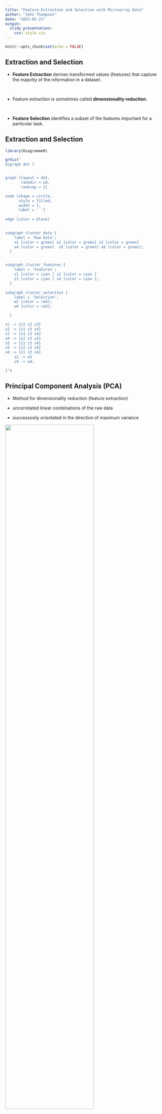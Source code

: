 ```yaml
---
title: "Feature Extraction and Selection with Microarray Data"
author: "John Thompson"
date: "2023-02-23"
output: 
  slidy_presentation:
    css: style.css
---
```


```r
knitr::opts_chunk$set(echo = FALSE)
```

## Extraction and Selection

* **Feature Extraction** derives transformed values (features) that capture the majority of the information in a dataset. 

<br>

* Feature extraction is sometimes called **dimensionality reduction**.  

<br>

* **Feature Selection** identifies a subset of the features important for a particular task.

## Extraction and Selection

```r
library(DiagrammeR)

grViz("
digraph dot {


graph [layout = dot,
       rankdir = LR,
       ranksep = 2]

node [shape = circle,
      style = filled,
      width = 1,
      label = ' ']
 
edge [color = black]

     
subgraph cluster_data {
    label = 'Raw Data';
    x1 [color = green] x2 [color = green] x3 [color = green] 
    x4 [color = green]  x5 [color = green] x6 [color = green];
  }      


subgraph cluster_features {
    label = 'Features';
    z1 [color = cyan ] z2 [color = cyan ] 
    z3 [color = cyan ] z4 [color = cyan ];
  }      

subgraph cluster_selection {
    label = 'Selection';
    w2 [color = red];
    w4 [color = red];

  }      

x1 -> {z1 z2 z3} 
x2 -> {z1 z3 z4} 
x3 -> {z1 z3 z4} 
x4 -> {z2 z3 z4} 
x5 -> {z1 z3 z4} 
x5 -> {z2 z3 z4}
x6 -> {z1 z2 z4}
    z2 -> w2 
    z4 -> w4;

}")
```

## Principal Component Analysis (PCA)

* Method for dimensionality reduction (feature extraction)

* uncorrelated linear combinations of the raw data  

* successively orientated in the direction of maximum variance  

![](figs/pca.png){height=75%, width=75%}

## AEGIS Trials I and II

Airway Epithelium Gene Expression in the Diagnosis of Lung Cancer

```r
library(tidyverse)

home <- "C:/Projects/RCourse/Masterclass/CAGE"

subjDF  <- readRDS( file.path(home, "data/rData/subjects.rds") )

subjDF %>%
  ggplot( aes( x= study, fill = diagnosis)) +
  geom_bar( position = "dodge") +
  labs( title = "Numbers of cancer and benign cases in each study")
```

## The Investigation

- Develop a model to classify cancer/benign

- Use AEGIS-1 to train the model and AEGIS-2 to validate  

- Methods Investigated

  - No Feature Extraction .. Select the M probes that best classify  
  - Use PCA for feature extraction .. Use the first M PCs
  - PCA for feature extraction .. Select the M PCs that best classify  
  
- PCA applied to the raw data and to the scaled raw data  

## Loss Function

Logistic regression models are to predict the cancer cases

Model performance is assessed using the cross-entropy loss
\[
- \frac{1}{N} \sum_{i=1}^N y_i log(\hat{y}_i) + (1-y_i) log(1-\hat{y}_i)
\]

This is equivalent to the log-likelihood for a logistic regression

## Results: In-sample 1-50 Features

```r
r <- readRDS(file.path(home, "data/dataStore/aegis1_classification_loss.rds"))

r$pbSelDF %>%
  rename( probe = inloss) %>%
  left_join( r$pcSelDF %>% rename( pcSel  = inloss), by = "n") %>%
  left_join( r$pcOrdDF %>% rename( pcOrd = inloss), by = "n") %>%
  left_join( r$pcScdSelDF %>% rename( pcScdSel  = inloss), by = "n") %>%
  left_join( r$pcScdOrdDF %>% rename( pcScdOrd = inloss), by = "n") %>%
  pivot_longer(c("probe", "pcSel", "pcOrd", "pcScdSel", "pcScdOrd"), 
               names_to = "method", values_to = "loss") %>%
  mutate( method = factor(method,
                          levels = c("probe", "pcSel", "pcOrd", "pcScdSel", "pcScdOrd"),
                          labels = c("probe", "PCA Select", "PCA Order", "Scaled PCA Sel", "Scaled PCA Ord"))) %>%
  mutate( source = str_replace(method, "loss", ""))  %>%
  ggplot( aes(x = n, y = loss, colour=method)) +
  geom_line( size=1.2) +
  labs( title = "In-sample loss for the 5 methods",
        y     = "Loss",
        x     = "Number of predictors") +
  theme( legend.position = c(0.15, 0.25))

```


## Results: In-sample 1-8 Features

```r
r <- readRDS(file.path(home, "data/dataStore/aegis1_classification_loss.rds"))

r$pbSelDF %>%
  rename( probe = inloss) %>%
  left_join( r$pcSelDF %>% rename( pcSel  = inloss), by = "n") %>%
  left_join( r$pcOrdDF %>% rename( pcOrd = inloss), by = "n") %>%
  left_join( r$pcScdSelDF %>% rename( pcScdSel  = inloss), by = "n") %>%
  left_join( r$pcScdOrdDF %>% rename( pcScdOrd = inloss), by = "n") %>%
  pivot_longer(c("probe", "pcSel", "pcOrd", "pcScdSel", "pcScdOrd"), 
               names_to = "method", values_to = "loss") %>%
  mutate( method = factor(method,
                          levels = c("probe", "pcSel", "pcOrd", "pcScdSel", "pcScdOrd"),
                          labels = c("probe", "PCA Select", "PCA Order", "Scaled PCA Sel", "Scaled PCA Ord"))) %>%
  mutate( source = str_replace(method, "loss", ""))  %>%
  filter( n <= 8 ) %>%
  ggplot( aes(x = n, y = loss, colour=method)) +
  geom_line( size=1.2) +
  labs( title = "In-sample loss for the 5 methods",
        y     = "Loss",
        x     = "Number of predictors") +
  theme( legend.position = c(0.15, 0.25))

```

## Results: Out-of-sample 1-50 Features

```r
r <- readRDS(file.path(home, "data/dataStore/aegis1_classification_loss.rds"))

r$pbSelDF %>%
  rename( probe = outloss) %>%
  left_join( r$pcSelDF %>% rename( pcSel  = outloss), by = "n") %>%
  left_join( r$pcOrdDF %>% rename( pcOrd = outloss), by = "n") %>%
  left_join( r$pcScdSelDF %>% rename( pcScdSel  = outloss), by = "n") %>%
  left_join( r$pcScdOrdDF %>% rename( pcScdOrd = outloss), by = "n") %>%
  pivot_longer(c("probe", "pcSel", "pcOrd", "pcScdSel", "pcScdOrd"), 
               names_to = "method", values_to = "loss") %>%
  mutate( method = factor(method,
                          levels = c("probe", "pcSel", "pcOrd", "pcScdSel", "pcScdOrd"),
                          labels = c("probe", "PCA Select", "PCA Order", "Scaled PCA Sel", "Scaled PCA Ord"))) %>%
  mutate( source = str_replace(method, "loss", ""))  %>%
  ggplot( aes(x = n, y = loss, colour=method)) +
  geom_line( size=1.2) +
  labs( title = "Out-of-sample loss for the 5 methods",
        y     = "Loss",
        x     = "Number of predictors") +
  theme( legend.position = c(0.15, 0.75))

```


## Results: Out-of-sample 1-8 Features

```r
r <- readRDS(file.path(home, "data/dataStore/aegis1_classification_loss.rds"))

r$pbSelDF %>%
  rename( probe = outloss) %>%
  left_join( r$pcSelDF %>% rename( pcSel  = outloss), by = "n") %>%
  left_join( r$pcOrdDF %>% rename( pcOrd = outloss), by = "n") %>%
  left_join( r$pcScdSelDF %>% rename( pcScdSel  = outloss), by = "n") %>%
  left_join( r$pcScdOrdDF %>% rename( pcScdOrd = outloss), by = "n") %>%
  pivot_longer(c("probe", "pcSel", "pcOrd", "pcScdSel", "pcScdOrd"), 
               names_to = "method", values_to = "loss") %>%
  mutate( method = factor(method,
                          levels = c("probe", "pcSel", "pcOrd", "pcScdSel", "pcScdOrd"),
                          labels = c("probe", "PCA Select", "PCA Order", "Scaled PCA Sel", "Scaled PCA Ord"))) %>%
  mutate( source = str_replace(method, "loss", ""))  %>%
  filter( n <= 8 ) %>%
  ggplot( aes(x = n, y = loss, colour=method)) +
  geom_line( size=1.2) +
  labs( title = "Out-of-sample loss for the 5 methods",
        y     = "Loss",
        x     = "Number of predictors") +
  theme( legend.position = c(0.15, 0.75))

```

## Conclusions

* Features selected in AEGIS-1 perform poorly in AEGIS-2  
* Scaled and unscaled PCA performs equally well  
* In-sample performance suggests that 
  - selected PCs out perform selected probes  
  - the first PCs predict particularly poorly  
* Out-of-sample results do not support the use of selected PCs  
  - suggesting that small PCs over-fit the training data